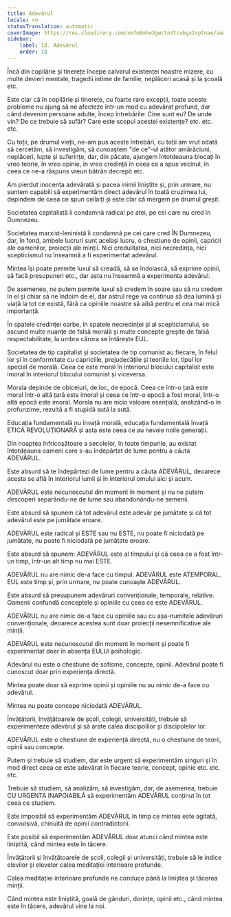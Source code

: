 ```yaml
---
title: Adevărul
locale: ro
statusTranslation: automatic
coverImage: https://res.cloudinary.com/xmfm6mhw3gwctndtcubgx2rptnae/image/upload/v1740337243/small_cover_educacion_fundamental_a051170f1c.webp
sidebar:
    label: 18. Adevărul
    order: 18
---
```

Încă din copilărie și tinerețe începe calvarul existenței noastre mizere, cu multe devieri mentale, tragedii intime de familie, neplăceri acasă și la școală etc.

Este clar că în copilărie și tinerețe, cu foarte rare excepții, toate aceste probleme nu ajung să ne afecteze într-un mod cu adevărat profund, dar când devenim persoane adulte, încep întrebările: Cine sunt eu? De unde vin? De ce trebuie să sufăr? Care este scopul acestei existențe? etc. etc. etc.

Cu toții, pe drumul vieții, ne-am pus aceste întrebări, cu toții am vrut odată să cercetăm, să investigăm, să cunoaștem "de ce"-ul atâtor amărăciuni, neplăceri, lupte și suferințe, dar, din păcate, ajungem întotdeauna blocați în vreo teorie, în vreo opinie, în vreo credință în ceea ce a spus vecinul, în ceea ce ne-a răspuns vreun bătrân decrepit etc.

Am pierdut inocența adevărată și pacea inimii liniștite și, prin urmare, nu suntem capabili să experimentăm direct adevărul în toată cruzimea lui, depindem de ceea ce spun ceilalți și este clar că mergem pe drumul greșit.

Societatea capitalistă îi condamnă radical pe atei, pe cei care nu cred în Dumnezeu.

Societatea marxist-leninistă îi condamnă pe cei care cred ÎN Dumnezeu, dar, în fond, ambele lucruri sunt același lucru, o chestiune de opinii, capricii ale oamenilor, proiecții ale minții. Nici credulitatea, nici necredința, nici scepticismul nu înseamnă a fi experimentat adevărul.

Mintea își poate permite luxul să creadă, să se îndoiască, să exprime opinii, să facă presupuneri etc., dar asta nu înseamnă a experimenta adevărul.

De asemenea, ne putem permite luxul să credem în soare sau să nu credem în el și chiar să ne îndoim de el, dar astrul rege va continua să dea lumină și viață la tot ce există, fără ca opiniile noastre să aibă pentru el cea mai mică importanță.

În spatele credinței oarbe, în spatele necredinței și al scepticismului, se ascund multe nuanțe de falsă morală și multe concepte greșite de falsă respectabilitate, la umbra cărora se întărește EUL.

Societatea de tip capitalist și societatea de tip comunist au fiecare, în felul lor și în conformitate cu capriciile, prejudecățile și teoriile lor, tipul lor special de morală. Ceea ce este moral în interiorul blocului capitalist este imoral în interiorul blocului comunist și viceversa.

Morala depinde de obiceiuri, de loc, de epocă. Ceea ce într-o țară este moral într-o altă țară este imoral și ceea ce într-o epocă a fost moral, într-o altă epocă este imoral. Morala nu are nicio valoare esențială, analizând-o în profunzime, rezultă a fi stupidă sută la sută.

Educația fundamentală nu învață morală, educația fundamentală învață ETICĂ REVOLUȚIONARĂ și asta este ceea ce au nevoie noile generații.

Din noaptea înfricoșătoare a secolelor, în toate timpurile, au existat întotdeauna oameni care s-au îndepărtat de lume pentru a căuta ADEVĂRUL.

Este absurd să te îndepărtezi de lume pentru a căuta ADEVĂRUL, deoarece acesta se află în interiorul lumii și în interiorul omului aici și acum.

ADEVĂRUL este necunoscutul din moment în moment și nu ne putem descoperi separându-ne de lume sau abandonându-ne semenii.

Este absurd să spunem că tot adevărul este adevăr pe jumătate și că tot adevărul este pe jumătate eroare.

ADEVĂRUL este radical și ESTE sau nu ESTE, nu poate fi niciodată pe jumătate, nu poate fi niciodată pe jumătate eroare.

Este absurd să spunem: ADEVĂRUL este al timpului și că ceea ce a fost într-un timp, într-un alt timp nu mai ESTE.

ADEVĂRUL nu are nimic de-a face cu timpul. ADEVĂRUL este ATEMPORAL. EUL este timp și, prin urmare, nu poate cunoaște ADEVĂRUL.

Este absurd să presupunem adevăruri convenționale, temporale, relative. Oamenii confundă conceptele și opiniile cu ceea ce este ADEVĂRUL.

ADEVĂRUL nu are nimic de-a face cu opiniile sau cu așa-numitele adevăruri convenționale, deoarece acestea sunt doar proiecții nesemnificative ale minții.

ADEVĂRUL este necunoscutul din moment în moment și poate fi experimentat doar în absența EULUI psihologic.

Adevărul nu este o chestiune de sofisme, concepte, opinii. Adevărul poate fi cunoscut doar prin experiența directă.

Mintea poate doar să exprime opinii și opiniile nu au nimic de-a face cu adevărul.

Mintea nu poate concepe niciodată ADEVĂRUL.

Învățătorii, învățătoarele de școli, colegii, universități, trebuie să experimenteze adevărul și să arate calea discipolilor și discipolelor lor.

ADEVĂRUL este o chestiune de experiență directă, nu o chestiune de teorii, opinii sau concepte.

Putem și trebuie să studiem, dar este urgent să experimentăm singuri și în mod direct ceea ce este adevărat în fiecare teorie, concept, opinie etc. etc. etc.

Trebuie să studiem, să analizăm, să investigăm, dar, de asemenea, trebuie CU URGENTA INAPOIABILĂ să experimentăm ADEVĂRUL conținut în tot ceea ce studiem.

Este imposibil să experimentăm ADEVĂRUL în timp ce mintea este agitată, convulsivă, chinuită de opinii contradictorii.

Este posibil să experimentăm ADEVĂRUL doar atunci când mintea este liniștită, când mintea este în tăcere.

Învățătorii și învățătoarele de școli, colegii și universități, trebuie să le indice elevilor și elevelor calea meditației interioare profunde.

Calea meditației interioare profunde ne conduce până la liniștea și tăcerea minții.

Când mintea este liniștită, goală de gânduri, dorințe, opinii etc., când mintea este în tăcere, adevărul vine la noi.

